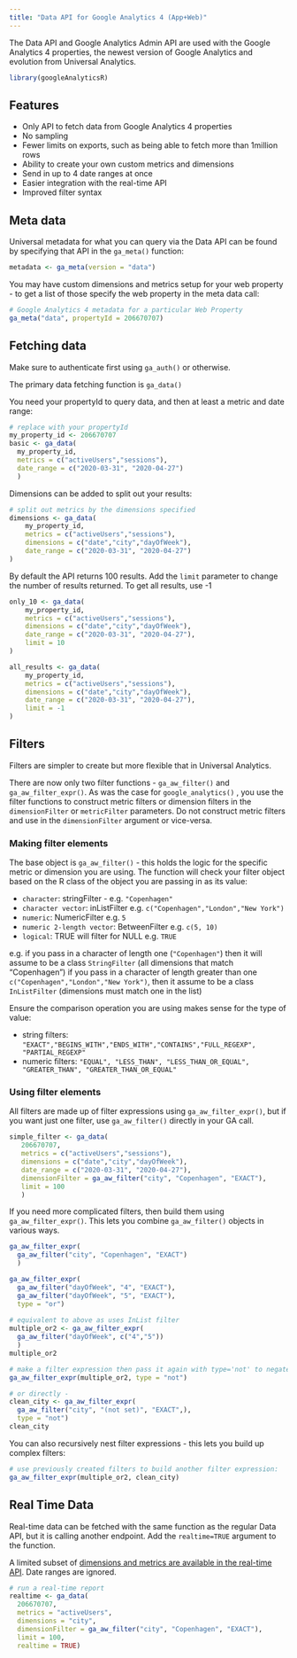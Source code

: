 ```yaml
---
title: "Data API for Google Analytics 4 (App+Web)"
---
```


The Data API and Google Analytics Admin API are used with the Google Analytics 4 properties, the newest version of Google Analytics and evolution from Universal Analytics.  

```r
library(googleAnalyticsR)
```


## Features

* Only API to fetch data from Google Analytics 4 properties
* No sampling
* Fewer limits on exports, such as being able to fetch more than 1million rows
* Ability to create your own custom metrics and dimensions
* Send in up to 4 date ranges at once
* Easier integration with the real-time API
* Improved filter syntax

## Meta data

Universal metadata for what you can query via the Data API can be found by specifying that API in the `ga_meta()` function:

```r
metadata <- ga_meta(version = "data")
```

You may have custom dimensions and metrics setup for your web property - to get a list of those specify the web property in the meta data call:

```r
# Google Analytics 4 metadata for a particular Web Property
ga_meta("data", propertyId = 206670707)
```

## Fetching data

Make sure to authenticate first using `ga_auth()` or otherwise.

The primary data fetching function is `ga_data()`

You need your propertyId to query data, and then at least a metric and date range:

```r
# replace with your propertyId
my_property_id <- 206670707
basic <- ga_data(
  my_property_id,
  metrics = c("activeUsers","sessions"),
  date_range = c("2020-03-31", "2020-04-27")
  )
```

Dimensions can be added to split out your results:

```r
# split out metrics by the dimensions specified
dimensions <- ga_data(
    my_property_id,
    metrics = c("activeUsers","sessions"),
    dimensions = c("date","city","dayOfWeek"),
    date_range = c("2020-03-31", "2020-04-27")
)
```

By default the API returns 100 results.  Add the `limit` parameter to change the number of results returned.  To get all results, use -1

```r
only_10 <- ga_data(
    my_property_id,
    metrics = c("activeUsers","sessions"),
    dimensions = c("date","city","dayOfWeek"),
    date_range = c("2020-03-31", "2020-04-27"),
    limit = 10
)

all_results <- ga_data(
    my_property_id,
    metrics = c("activeUsers","sessions"),
    dimensions = c("date","city","dayOfWeek"),
    date_range = c("2020-03-31", "2020-04-27"),
    limit = -1
)
```

## Filters

Filters are simpler to create but more flexible that in Universal Analytics. 

There are now only two filter functions - `ga_aw_filter()` and `ga_aw_filter_expr()`.  As was the case for `google_analytics()` , you use the filter functions to construct metric filters or dimension filters in the `dimensionFilter` or `metricFilter` parameters. Do not construct metric filters and use in the `dimensionFilter` argument or vice-versa.

### Making filter elements

The base object is `ga_aw_filter()` - this holds the logic for the specific metric or dimension you are using.  The function will check your filter object based on the R class of the object you are passing in as its value:

* `character`: stringFilter - e.g. `"Copenhagen"`
* `character vector`: inListFilter e.g. `c("Copenhagen","London","New York")`
* `numeric`: NumericFilter e.g. `5`
* `numeric 2-length vector`: BetweenFilter e.g. `c(5, 10)`
* `logical`: TRUE will filter for NULL e.g. `TRUE`

e.g. if you pass in a character of length one (`"Copenhagen"`) then it will assume to be a class `StringFilter` (all dimensions that match "Copenhagen") if you pass in a character of length greater than one `c("Copenhagen","London","New York")`, then it assume to be a class `InListFilter` (dimensions must match one in the list)

Ensure the comparison operation you are using makes sense for the type of value:

* string filters: `"EXACT","BEGINS_WITH","ENDS_WITH","CONTAINS","FULL_REGEXP", "PARTIAL_REGEXP"`
* numeric filters: `"EQUAL", "LESS_THAN", "LESS_THAN_OR_EQUAL", "GREATER_THAN", "GREATER_THAN_OR_EQUAL"`

### Using filter elements

All filters are made up of filter expressions using `ga_aw_filter_expr()`, but if you want just one filter, use `ga_aw_filter()` directly in your GA call.

```r
simple_filter <- ga_data(
   206670707,
   metrics = c("activeUsers","sessions"),
   dimensions = c("date","city","dayOfWeek"),
   date_range = c("2020-03-31", "2020-04-27"),
   dimensionFilter = ga_aw_filter("city", "Copenhagen", "EXACT"),
   limit = 100
   )
```

If you need more complicated filters, then build them using `ga_aw_filter_expr()`.  This lets you combine `ga_aw_filter()` objects in various ways.


```r
ga_aw_filter_expr(
  ga_aw_filter("city", "Copenhagen", "EXACT")
  )

ga_aw_filter_expr(
  ga_aw_filter("dayOfWeek", "4", "EXACT"),
  ga_aw_filter("dayOfWeek", "5", "EXACT"),
  type = "or") 
   
# equivalent to above as uses InList filter
multiple_or2 <- ga_aw_filter_expr(
  ga_aw_filter("dayOfWeek", c("4","5"))
  )
multiple_or2

# make a filter expression then pass it again with type='not' to negate it 
ga_aw_filter_expr(multiple_or2, type = "not")

# or directly - 
clean_city <- ga_aw_filter_expr(
  ga_aw_filter("city", "(not set)", "EXACT",), 
  type = "not")
clean_city
```

You can also recursively nest filter expressions - this lets you build up complex filters:

```r
# use previously created filters to build another filter expression:
ga_aw_filter_expr(multiple_or2, clean_city)
```


## Real Time Data

Real-time data can be fetched with the same function as the regular Data API, but it is calling another endpoint.  Add the `realtime=TRUE` argument to the function.

A limited subset of [dimensions and metrics are available in the real-time API](https://developers.google.com/analytics/devguides/reporting/data/v1/realtime-api-schema).  Date ranges are ignored.

```r
# run a real-time report 
realtime <- ga_data(
  206670707,
  metrics = "activeUsers",
  dimensions = "city",
  dimensionFilter = ga_aw_filter("city", "Copenhagen", "EXACT"),
  limit = 100,
  realtime = TRUE)
```